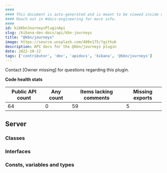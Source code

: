 ```yaml
---
####
#### This document is auto-generated and is meant to be viewed inside our experimental, new docs system.
#### Reach out in #docs-engineering for more info.
####
id: kibKbnJourneysPluginApi
slug: /kibana-dev-docs/api/kbn-journeys
title: "@kbn/journeys"
image: https://source.unsplash.com/400x175/?github
description: API docs for the @kbn/journeys plugin
date: 2022-10-12
tags: ['contributor', 'dev', 'apidocs', 'kibana', '@kbn/journeys']
---
```




Contact [Owner missing] for questions regarding this plugin.

**Code health stats**

| Public API count  | Any count | Items lacking comments | Missing exports |
|-------------------|-----------|------------------------|-----------------|
| 64 | 0 | 59 | 5 |

## Server

### Classes
<DocDefinitionList data={kbnJourneysObj.server.classes}/>

### Interfaces
<DocDefinitionList data={kbnJourneysObj.server.interfaces}/>

### Consts, variables and types
<DocDefinitionList data={kbnJourneysObj.server.misc}/>

